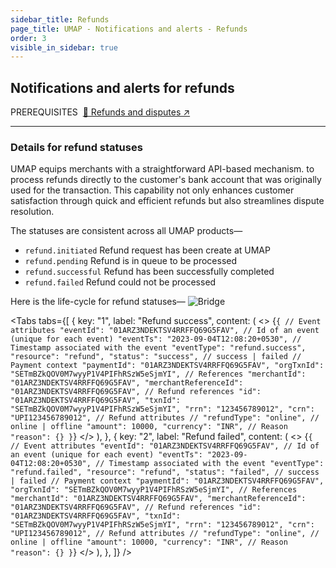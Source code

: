 ```yaml
---
sidebar_title: Refunds
page_title: UMAP - Notifications and alerts - Refunds
order: 3
visible_in_sidebar: true
---
```


## Notifications and alerts for refunds

<Text size="small" weight="600">
    PREREQUISITES&nbsp;
</Text>
<a href="/payments/umap/refunds-disputes" target="_self">🌟 Refunds and disputes ↗</a>

<hr class="primary" />

### Details for refund statuses
UMAP equips merchants with a straightforward API-based mechanism. to process refunds directly to the customer's bank account that was originally used for the transaction. This capability not only enhances customer satisfaction through quick and efficient refunds but also streamlines dispute resolution. 

The statuses are consistent across all UMAP products—
<Text>
    <ul>
        <li><code>refund.initiated</code>&nbsp;Refund request has been create at UMAP</li>
        <li><code>refund.pending</code>&nbsp;Refund is in queue to be processed</li>
        <li><code>refund.successful</code>&nbsp;Refund has been successfully completed</li>
        <li><code>refund.failed</code>&nbsp;Refund could not be processed</li>
    </ul>
</Text>

Here is the life-cycle for refund statuses—
<img
    src="https://storage.googleapis.com/strapi-assets/latest/Frame_74/Frame_74.png"
    alt="Bridge"
/>

<Tabs
   tabs={[
         {
            key: "1",
            label: "Refund success",
            content: (
                <>
                   <CodeBlockWithCopy language="json">
{`{
   // Event attributes
   "eventId": "01ARZ3NDEKTSV4RRFFQ69G5FAV", // Id of an event (unique for each event)
   "eventTs": "2023-09-04T12:08:20+0530", // Timestamp associated with the event
   "eventType": "refund.success",
   "resource": "refund",
   "status": "success", // success | failed
   // Payment context
   "paymentId": "01ARZ3NDEKTSV4RRFFQ69G5FAV",
   "orgTxnId": "SETmBZkQOV0M7wyyP1V4PIFhRSzW5eSjmYI",
   // References
   "merchantId": "01ARZ3NDEKTSV4RRFFQ69G5FAV",
   "merchantReferenceId": "01ARZ3NDEKTSV4RRFFQ69G5FAV",
   // Refund references
   "id": "01ARZ3NDEKTSV4RRFFQ69G5FAV",
   "txnId": "SETmBZkQOV0M7wyyP1V4PIFhRSzW5eSjmYI",
   "rrn": "123456789012",
   "crn": "UPI123456789012",
   // Refund attributes
   // "refundType": "online", // online | offline
   "amount": 10000,
   "currency": "INR",
   // Reason
   "reason": {}
}`}
                   </CodeBlockWithCopy>
                </>
            ),
         },
         {
            key: "2",
            label: "Refund failed",
            content: (
                <>
                    <CodeBlockWithCopy language="json">
{`{
   // Event attributes
   "eventId": "01ARZ3NDEKTSV4RRFFQ69G5FAV", // Id of an event (unique for each event)
   "eventTs": "2023-09-04T12:08:20+0530", // Timestamp associated with the event
   "eventType": "refund.failed",
   "resource": "refund",
   "status": "failed", // success | failed
   // Payment context
   "paymentId": "01ARZ3NDEKTSV4RRFFQ69G5FAV",
   "orgTxnId": "SETmBZkQOV0M7wyyP1V4PIFhRSzW5eSjmYI",
   // References
   "merchantId": "01ARZ3NDEKTSV4RRFFQ69G5FAV",
   "merchantReferenceId": "01ARZ3NDEKTSV4RRFFQ69G5FAV",
   // Refund references
   "id": "01ARZ3NDEKTSV4RRFFQ69G5FAV",
   "txnId": "SETmBZkQOV0M7wyyP1V4PIFhRSzW5eSjmYI",
   "rrn": "123456789012",
   "crn": "UPI123456789012",
   // Refund attributes
   // "refundType": "online", // online | offline
   "amount": 10000,
   "currency": "INR",
   // Reason
   "reason": {}
}`}
                    </CodeBlockWithCopy>
                </>
            ),
         },
   ]}
/>